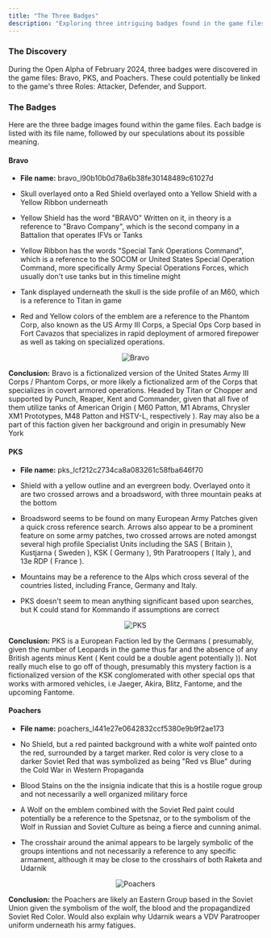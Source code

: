 ```yaml
---
title: "The Three Badges"
description: "Exploring three intriguing badges found in the game files that might reveal connections to the main roles within Project CW."
---
```


### The Discovery

During the Open Alpha of February 2024, three badges were discovered in the game files: Bravo, PKS, and Poachers. These could potentially be linked to the game's three Roles: Attacker, Defender, and Support.

### The Badges

Here are the three badge images found within the game files. Each badge is listed with its file name, followed by our speculations about its possible meaning.

#### Bravo

- **File name:** bravo_l90b10b0d78a6b38fe30148489c61027d

- Skull overlayed onto a Red Shield overlayed onto a Yellow Shield with a Yellow Ribbon underneath
- Yellow Shield has the word "BRAVO" Written on it, in theory is a reference to "Bravo Company", which is the second company in a Battalion that operates IFVs or Tanks
- Yellow Ribbon has the words "Special Tank Operations Command", which is a reference to the SOCOM or United States Special Operation Command, more specifically Army Special Operations Forces, which usually don't use tanks but in this timeline might
- Tank displayed underneath the skull is the side profile of an M60, which is a reference to Titan in game
- Red and Yellow colors of the emblem are a reference to the Phantom Corp, also known as the US Army III Corps, a Special Ops Corp based in Fort Cavazos that specializes in rapid deployment of armored firepower as well as taking on specialized operations.

<div align="center">

![Bravo](https://raw.githubusercontent.com/ThatSINEWAVE/pcw-bughunters/refs/heads/main/images/datamining/The%20Four%20Badges/bravo_l90b10b0d78a6b38fe30148489c61027d_converted.png)

</div>

**Conclusion:** Bravo is a fictionalized version of the United States Army III Corps / Phantom Corps, or more likely a fictionalized arm of the Corps that specializes in covert armored operations. Headed by Titan or Chopper and supported by Punch, Reaper, Kent and Commander, given that all five of them utilize tanks of American Origin ( M60 Patton, M1 Abrams, Chrysler XM1 Prototypes, M48 Patton and HSTV-L, respectively ). Ray may also be a part of this faction given her background and origin in presumably New York

#### PKS

- **File name:** pks_lcf212c2734ca8a083261c58fba646f70

- Shield with a yellow outline and an evergreen body. Overlayed onto it are two crossed arrows and a broadsword, with three mountain peaks at the bottom
- Broadsword seems to be found on many European Army Patches given a quick cross reference search. Arrows also appear to be a prominent feature on some army patches, two crossed arrows are noted amongst several high profile Specialist Units including the SAS ( Britain ), Kustjarna ( Sweden ), KSK ( Germany ), 9th Paratroopers ( Italy ), and 13e RDP ( France ).
- Mountains may be a reference to the Alps which cross several of the countries listed, including France, Germany and Italy.
- PKS doesn't seem to mean anything significant based upon searches, but K could stand for Kommando if assumptions are correct

<div align="center">

![PKS](https://raw.githubusercontent.com/ThatSINEWAVE/pcw-bughunters/refs/heads/main/images/datamining/The%20Four%20Badges/pks_lcf212c2734ca8a083261c58fba646f70_converted.png)

</div>

**Conclusion:** PKS is a European Faction led by the Germans ( presumably, given the number of Leopards in the game thus far and the absence of any British agents minus Kent ( Kent could be a double agent potentially )). Not really much else to go off of though, presumably this mystery faction is a fictionalized version of the KSK conglomerated with other special ops that works with armored vehicles, i.e Jaeger, Akira, Blitz, Fantome, and the upcoming Fantome.

#### Poachers

- **File name:** poachers_l441e27e0642832ccf5380e9b9f2ae173

- No Shield, but a red painted background with a white wolf painted onto the red, surrounded by a target marker. Red color is very close to a darker Soviet Red that was symbolized as being "Red vs Blue" during the Cold War in Western Propaganda
- Blood Stains on the the insignia indicate that this is a hostile rogue group and not necessarily a well organized military force
- A Wolf on the emblem combined with the Soviet Red paint could potentially be a reference to the Spetsnaz, or to the symbolism of the Wolf in Russian and Soviet Culture as being a fierce and cunning animal.
- The crosshair around the animal appears to be largely symbolic of the groups intentions and not necessarily a reference to any specific armament, although it may be close to the crosshairs of both Raketa and Udarnik

<div align="center">

![Poachers](https://raw.githubusercontent.com/ThatSINEWAVE/pcw-bughunters/refs/heads/main/images/datamining/The%20Four%20Badges/poachers_l441e27e0642832ccf5380e9b9f2ae173_converted.png)

</div>

**Conclusion:** the Poachers are likely an Eastern Group based in the Soviet Union given the symbolism of the wolf, the blood and the propagandized Soviet Red Color. Would also explain why Udarnik wears a VDV Paratrooper uniform underneath his army fatigues.